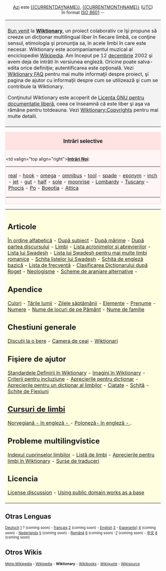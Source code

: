 <center>
[[Today|Azi]] este [[{{CURRENTDAYNAME}}]], {{CURRENTDAY}} [[{{CURRENTMONTHNAME}}]] {{CURRENTYEAR}} ([[UTC]])<br>În format [[w:ISO 8601|ISO 8601]] {{CURRENTYEAR}}-{{CURRENTMONTH}}-{{CURRENTDAY}}<br>
</center>

<table> <tr> <td align="left" valign="top" style="background:#f3f3f3; padding:8px">

[[Wictionary:Bun venit|Bun venit]] la '''[[Wiktionary]]''', un proiect colaborativ ce îşi propune să creeze un dicţionar multilingual liber în fiecare limbă, ce conţine sensul, etimologia şi pronunţia sa, în acele limbi în care este necesar. Wiktionary este acompaniamentul muzical al enciclopediei [http://www.wikipedia.org Wikipedia]. Am început pe 12 [[december|decembrie]] 2002 şi avem deja {{NUMBEROFARTICLES}} de intrăti în versiunea engleză. Oricine poate salva-edita orice definiţie; autentificarea este opţională. Vezi [[Wiktionary:FAQ|Wiktionary FAQ]] pentru mai multe informaţii despre proiect, şi pagina de ajutor cu informaţii despre cum se utilizează şi cum se contribuie la Wiktionary.   

Conţinutul Wiktionary este acoperit de [[wikipedia:ro:GNU_FDL|Licenţa GNU pentru documentaţie liberă]], ceea ce înseamnă că este liber şi aşa va rămâne pentru totdeauna. Vezi [[Wiktionary:Copyrights]] pentru mai multe detalii.

</td></tr></table>

<!-- Orice lucru adăugat acestei pagini VA TREBUI ADAPTAT la un ecran de  800x600  -->

<div style="clear: both; border: 2px solid #ffe2e2; margin: 0em; background-color: #fff5f5; padding-bottom 0.5em;">
<div style="background: #ffe2e2; padding-top: 0.1em; padding-bottom: 0.1em; text-align: center; font-size: larger; width: 100%">'''Intrări selective'''</div>
<div style="padding-top: 0.4em; padding-bottom: 0.3em;"><table border=0 align="center" cellpadding="0" cellspacing="0"><tr>
<td valign="top align="right">'''[[Special:Newpages|Intrări Noi]]''':&nbsp;</td><td> 

<!-- adaugă articolele noi la început şi ştergele pentru fiecare articol nou, pe unul de la sfârşit  -->

[[real]] - [[hook]] - [[omega]] - [[omnibus]] - [[tool]] - [[spade]] - [[eponym]] - [[inch]] - [[jet]] - [[gut]] - [[half]] - [[sole]] - [[moonrise]] - [[Lombardy]] - [[Tuscany]] - [[Phocis]] - [[Po]] - [[Boeotia]] - [[Attica]]

</td></tr></table> </div></div>

<table> <tr> <td align="left" valign="top" style="background:#FFFFE0; padding:8px">

== Articole ==
[[By Alphabetical Order|În ordine alfabetică]] - 
[[Wiktionary:By topic|După subiect]] -
[[Wiktionary:By word length (longest)|După mărime]] -
[[Wiktionary:By part of speech|După partea discursului]] - 
[[Wiktionary:Idioms|Limbi]] - 
[[Wiktionary:List of acronyms and abbreviations|Lista acronimelor şi abrevierilor]] -
[[Swadesh List|Lista lui Swadesh]] - 
[[Swadesh lists for further Romance languages|Lista lui Swadesh pentru mai multe limbi romanice]] - 
[[Wiktionary:Swadesh_template|Schiţa listelor lui Swadesh]] - 
[[Wiktionary:Basic_English_template|Schiţa de engleză bazică]] - 
[[Wiktionary:Frequency lists|Lista de frecvenţă]] - 
[[Wiktionary:Roget_Thesaurus_Classfication|Clasificarea Dicţionarului după Roget]] - 
[[Wiktionary:Neologisms|Neologisme]] - [[Alternative Categorization Schemes|Scheme de aranjare alternative]] -

== Apendice ==
[[Wiktionary Appendix:Colours|Culori]] -
[[Wiktionary Appendix:Countries of the world|Ţările lumii]] - 
[[Wiktionary Appendix:Days of the Week|Zilele săptămânii]] - 
[[Wiktionary Appendix:Elements|Elemente]] - 
[[Wiktionary Appendix:First names|Prenume]] - 
[[Wiktionary Appendix:Numbers|Numere]] - 
[[Wiktionary Appendix:Place Names|Nume de locuri de pe Pământ]] - 
[[Wiktionary Appendix:Surnames|Nume de familie]]

== Chestiuni generale ==
[[Wiktionary:Beer parlour|Discuţii la o bere]] -
[[Wiktionary:Tea room|Camera de ceai]] - 
[[Wiktionary:Wiktionarians|Wikţionari]]

== Fişiere de ajutor ==
[[Wiktionary:Wiktionary Definition Standards|Standardele Definirii în Wiktionary]] -
[[Wiktionary:Pictures in Wiktionary|Imagini în Wiktionary]] -
[[Wiktionary:Criteria for inclusion|Criterii pentru incluziune]] -
[[Wiktionary:Thesaurus considerations|Aprecierile pentru dicţionar]] - 
[[Wiktionary:Idiom dictionary considerations|Aprecierile pentru un dicţionar al limbilor]] -
[[Wiktionary:Quotations|Ciatate]] -
[[Wiktionary:Template|Schiţă]] - 
[[Wiktionary:Inflection Templates|Schiţe de Flexiuni]]


== [http://wikibooks.org/wiki/Pagina_principală Cursuri de limbi] ==
[[Norwegian language|Norvegiană - în engleză - ]] - [[Polish language|Poloneză- în engleză - ]].

== Probleme multilingvistice ==
[[Wiktionary:Index of language indexes|Indexul  cuprinselor limbilor]] -
[[Wiktionary:List of languages|Listă de limbi]] -
[[Wiktionary:Wiktionary language considerations|Aprecierile pentru limbi în Wiktionary]] -
[[Wiktionary:Translators Sources|Surse de traduceri]]

== Licencia ==
[[Wiktionary:License discussion|License discussion]] -
[[Wiktionary:Using public domain works as a base|Using public domain works as a base]]

</td></tr></table>

==Otras Lenguas==
<small>[[Hauptseite|Deutsch]]  [http://de.wiktionary.org] ?  (coming soon) - [[Accueil|fran&ccedil;ais]] [http://fr.wiktionary.org] (coming soon) - [[English]] [http://www.wiktionary.org]  - 
[[Cxefpagxo|Esperanto]]] [http://eo.wiktionary.org] (coming soon) -
[[onthaalpagina|Nederlands]] [http://nl.wiktionary.org] (coming soon) - [[Pagina principală|Română]] [http://ro.wiktionary.org] (coming soon) -[http://vi.wiktionary.org] (coming soon) - [[首页|中文]] [http://zh.wiktionary.org] (coming soon)</small>
==Otros Wikis==
<small>[http://meta.wikipedia.org Meta-Wikipedia] - [http://wikipedia.org Wikipedia] - '''Wiktionary''' - [http://wikibooks.org Wikibooks] - [http://wikiquote.org Wikiquote] - [http://sources.wikipedia.org Wikisource]</small>